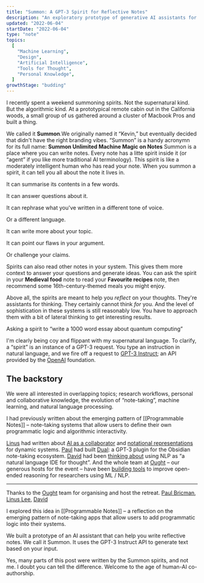 ```yaml
---
title: "Summon: A GPT-3 Spirit for Reflective Notes"
description: "An exploratory prototype of generative AI assistants for personal notes"
updated: "2022-06-04"
startDate: "2022-06-04"
type: "note"
topics:
  [
    "Machine Learning",
    "Design",
    "Artificial Intelligence",
    "Tools for Thought",
    "Personal Knowledge",
  ]
growthStage: "budding"
---
```


<IntroParagraph>

I recently spent a weekend summoning spirits. Not the supernatural kind. But the algorithmic kind. At a prototypical remote cabin out in the California woods, a small group of us gathered around a cluster of Macbook Pros and built a thing.

</IntroParagraph>

We called it **Summon**.<Footnote idName={1}>We originally named it “Kevin,” but eventually decided that didn't have the right branding vibes. “Summon” is a handy acronymn for its full name: <b>Summon Unlimited Machine Magic on Notes</b></Footnote> Summon is a place where you can write notes. Every note has a litte spirit inside it (or “agent” if you like more traditional AI terminology). This spirit is like a moderately intelligent human who has read your note. When you summon a spirit, it can tell you all about the note it lives in.

It can summarise its contents in a few words.

It can answer questions about it.

It can rephrase what you've written in a different tone of voice.

Or a different language.

It can write more about your topic.

It can point our flaws in your argument.

Or challenge your claims.

Spirits can also read other notes in your system. This gives them more context to answer your questions and generate ideas. You can ask the spirit in your **Medieval food** note to read your **Favourite recipes** note, then recommend some 16th-century-themed meals you might enjoy.

Above all, the spirits are meant to help you _reflect_ on your thoughts. They're assistants for thinking. They certainly cannot think _for_ you. And the level of sophistication in these systems is still reasonably low. You have to approach them with a bit of lateral thinking to get interesting results.

Asking a spirit to “write a 1000 word essay about quantum computing”

I'm clearly being coy and flippant with my supernatural language. To clarify, a “spirit” is an instance of a GPT-3 request. You type an instruction in natural language, and we fire off a request to [GPT-3 Instruct](); an API provided by the [OpenAI]() foundation.

## The backstory

We were all interested in overlapping topics; research workflows, personal and collaborative knowledge, the evolution of “note-taking”, machine learning, and natural language processing.

I had previously written about the emerging pattern of [[Programmable Notes]] – note-taking systems that allow users to define their own programmatic logic and algorithmic interactivity.

[Linus](https://thesephist.com/) had written about [AI as a collaborator](https://thesephist.com/posts/ai-collaborator/) and [notational representations](https://thesephist.com/posts/notation/) for dynamic systems. [Paul](https://paulbricman.com/) had built [Dual](https://paulbricman.com/thoughtware/dual): a GPT-3 plugin for the Obsidian note-taking ecosystem. [David](https://twitter.com/dmdohan) had been [thinking about](https://youtu.be/Oxbv9EnhSuk?t=202) using NLP as “a natural language IDE for thought”. And the whole team at [Ought](https://ought.org) – our generous hosts for the event – have been [building tools](https://elicit.org/search) to improve open-ended reasoning for researchers using ML / NLP.

---

Thanks to the [Ought](https://ought.org) team for organising and host the retreat. [Paul Bricman](), [Linus Lee](), [David]()

I explored this idea in [[Programmable Notes]] – a reflection on the emerging pattern of note-taking apps that allow users to add programmatic logic into their systems.

We built a prototype of an AI assistant that can help you write reflective notes. We call it Summon. It uses the GPT-3 Instruct API to generate text based on your input.

Yes, many parts of this post were written by the Summon spirits, and not me. I doubt you can tell the difference. Welcome to the age of human-AI co-authorship.
